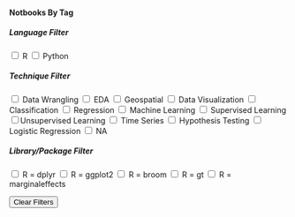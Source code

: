 #### Notbooks By Tag

##### Language Filter

<div id="code-filters" class="tag-filter-container">
  <label><input type="checkbox" value="r"> R</label>
  <label><input type="checkbox" value="python"> Python</label>
</div>

##### Technique Filter

<div id="tag-filters" class="tag-filter-container">
  <label><input type="checkbox" value="data-wrangling"> Data Wrangling</label>
  <label><input type="checkbox" value="eda"> EDA</label>
  <label><input type="checkbox" value="geospatial"> Geospatial</label>
  <label><input type="checkbox" value="data-visualization"> Data Visualization</label>
  <label><input type="checkbox" value="classification"> Classification</label>
  <label><input type="checkbox" value="regression"> Regression</label>
  <label><input type="checkbox" value="machine-learning"> Machine Learning</label>
  <label><input type="checkbox" value="supervised-learning"> Supervised Learning</label>
  <label><input type="checkbox" value="unsupervised-learning">Unsupervised Learning</label>
  <label><input type="checkbox" value="time-series"> Time Series</label>
  <label><input type="checkbox" value="hypothesis-testing"> Hypothesis Testing</label>
  <label><input type="checkbox" value="logistic-regression"> Logistic Regression</label>
  <label><input type="checkbox" value="na"> NA</label>
</div>

##### Library/Package Filter

<div id="library-filters" class="tag-filter-container">
  <label><input type="checkbox" value="dplyr"> R = dplyr</label>
  <label><input type="checkbox" value="ggplot2"> R = ggplot2</label>
  <label><input type="checkbox" value="broom"> R = broom</label>
  <label><input type="checkbox" value="gt"> R = gt</label>
  <label><input type="checkbox" value="marginaleffects"> R = marginaleffects</label>
</div>

<button id="clear-filters">Clear Filters</button>
